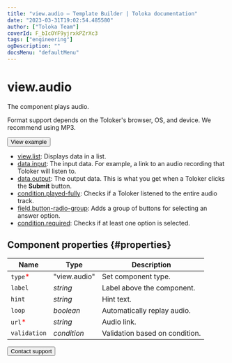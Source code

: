 ```yaml
---
title: "view.audio — Template Builder | Toloka documentation"
date: "2023-03-31T19:02:54.485580"
author: ["Toloka Team"]
coverId: F_bIcOYF9yjrxkPZrXc3
tags: ["engineering"]
ogDescription: ""
docsMenu: "defaultMenu"
---
```


# view.audio

The component plays audio.

Format support depends on the Toloker's browser, OS, and device. We recommend using MP3.

<Button themeColor="light" view="default" size="l" type="link" url="https://ya.cc/t/d0D-SzfG46oojL">View example</Button>

<Cut title="Components used in the example">

- [view.list](/docs/template-builder/reference/view.list): Displays data in a list.
- [data.input](/docs/template-builder/operations/work-with-data): The input data. For example, a link to an audio recording that Toloker will listen to.
- [data.output](/docs/template-builder/operations/work-with-data): The output data. This is what you get when a Toloker clicks the **Submit** button.
- [condition.played-fully](/docs/template-builder/reference/condition.played): Checks if a Toloker listened to the entire audio track.
- [field.button-radio-group](/docs/template-builder/reference/field.button-radio-group): Adds a group of buttons for selecting an answer option.
- [condition.required](/docs/template-builder/reference/condition.required): Checks if at least one option is selected.

</Cut>

## Component properties {#properties}

**Name** | **Type** | **Description**
----- | ----- | -----
`type`<span style="color: red">\*</span> | "view.audio" | Set component type.
`label` | _string_ | Label above the component.
`hint` | _string_ | Hint text.
`loop` | _boolean_ | Automatically replay audio.
`url`<span style="color: red">\*</span> | _string_ | Audio link.
`validation` | _condition_ | Validation based on condition.

<Button themeColor="light" view="default" size="l" type="link" url="/docs/guide/troubleshooting/support?form-source=template-builder-reference-view-audio">Contact support</Button>